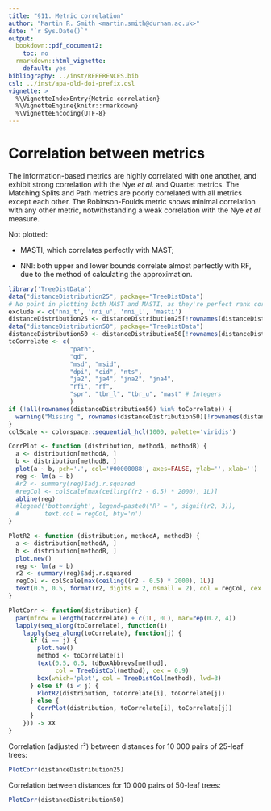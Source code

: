 ```yaml
---
title: "§11. Metric correlation"
author: "Martin R. Smith <martin.smith@durham.ac.uk>"
date: "`r Sys.Date()`"
output: 
  bookdown::pdf_document2:
    toc: no
  rmarkdown::html_vignette:
    default: yes
bibliography: ../inst/REFERENCES.bib
csl: ../inst/apa-old-doi-prefix.csl
vignette: >
  %\VignetteIndexEntry{Metric correlation}
  %\VignetteEngine{knitr::rmarkdown}
  %\VignetteEncoding{UTF-8}
---
```


# Correlation between metrics

The information-based metrics are highly correlated with one another, and exhibit 
strong correlation with the Nye _et al._ and Quartet metrics.  The 
Matching Splits and Path metrics are poorly correlated with all metrics except 
each other.  The Robinson-Foulds metric shows minimal correlation with any other 
metric, notwithstanding a weak correlation with the Nye _et al._ measure.

Not plotted:

- MASTI, which correlates perfectly with MAST;

- NNI: both upper and lower bounds correlate almost perfectly with RF, due to
  the method of calculating the approximation.

```r
library('TreeDistData')
data("distanceDistribution25", package="TreeDistData")
# No point in plotting both MAST and MASTI, as they're perfect rank correlates
exclude <- c('nni_t', 'nni_u', 'nni_l', 'masti')
distanceDistribution25 <- distanceDistribution25[!rownames(distanceDistribution25) %in% exclude, ]
data("distanceDistribution50", package="TreeDistData")
distanceDistribution50 <- distanceDistribution50[!rownames(distanceDistribution50) %in% exclude, ]
toCorrelate <- c(
                 "path",
                 "qd", 
                 "msd", "msid", 
                 "dpi", "cid", "nts",
                 "ja2", "ja4", "jna2", "jna4",
                 "rfi", "rf",
                 "spr", "tbr_l", "tbr_u", "mast" # Integers
                 )
if (!all(rownames(distanceDistribution50) %in% toCorrelate)) {
  warning("Missing ", rownames(distanceDistribution50)[!rownames(distanceDistribution50) %in% toCorrelate])
}
colScale <- colorspace::sequential_hcl(1000, palette='viridis')
```

```r
CorrPlot <- function (distribution, methodA, methodB) {
  a <- distribution[methodA, ]
  b <- distribution[methodB, ]
  plot(a ~ b, pch='.', col='#00000088', axes=FALSE, ylab='', xlab='')
  reg <- lm(a ~ b)
  #r2 <- summary(reg)$adj.r.squared
  #regCol <- colScale[max(ceiling((r2 - 0.5) * 2000), 1L)]
  abline(reg)
  #legend('bottomright', legend=paste0("R² = ", signif(r2, 3)),
  #       text.col = regCol, bty='n')
}

PlotR2 <- function (distribution, methodA, methodB) {
  a <- distribution[methodA, ]
  b <- distribution[methodB, ]
  plot.new()
  reg <- lm(a ~ b)
  r2 <- summary(reg)$adj.r.squared
  regCol <- colScale[max(ceiling((r2 - 0.5) * 2000), 1L)]
  text(0.5, 0.5, format(r2, digits = 2, nsmall = 2), col = regCol, cex = 1.4)
}

PlotCorr <- function(distribution) {
  par(mfrow = length(toCorrelate) + c(1L, 0L), mar=rep(0.2, 4))
  lapply(seq_along(toCorrelate), function(i)
    lapply(seq_along(toCorrelate), function(j) {
      if (i == j) {
        plot.new()
        method <- toCorrelate[i]
        text(0.5, 0.5, tdBoxAbbrevs[method],
             col = TreeDistCol(method), cex = 0.9)
        box(which='plot', col = TreeDistCol(method), lwd=3)
      } else if (i < j) {
        PlotR2(distribution, toCorrelate[i], toCorrelate[j])
      } else {
        CorrPlot(distribution, toCorrelate[i], toCorrelate[j])
      }
    })) -> XX
}
```


Correlation (adjusted r²) between distances for 10&nbsp;000 pairs of 25-leaf trees:

```R
PlotCorr(distanceDistribution25)
```

Correlation between distances for 10&nbsp;000 pairs of 50-leaf trees:

```R
PlotCorr(distanceDistribution50)
```
